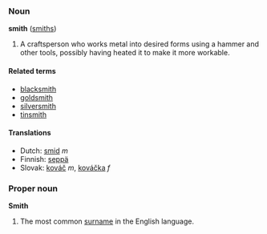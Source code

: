 ===Noun===
'''smith''' ([[smiths]])

#A craftsperson who works metal into desired forms using a hammer and other tools, possibly having heated it to make it more workable.

====Related terms====
<!-- [[smithereens]] ? -->
<!-- [[smithy]] ? -->
*[[blacksmith]]
*[[goldsmith]]
*[[silversmith]]
*[[tinsmith]]

====Translations====
*Dutch: [[smid]] ''m''
*Finnish: [[seppä]]
*Slovak: [[kováč]] ''m'', [[kováčka]] ''f''

===Proper noun===
'''Smith'''

#The most common [[surname]] in the English language.
